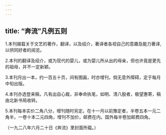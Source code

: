 ```yaml
---
---
---
```

title: “奔流”凡例五则
---



1.本刊揭载关于文艺的著作，翻译，以及绍介，著译者各视自己的意趣及能力著译,以供同好者的阅览。

2.本刊的翻译及绍介，或为现代的婴儿，或为婴儿所从出的母亲，但也许竟是更先的祖母，并不一定新颖。

3.本刊月出一本，约一百五十页，间有图画，时亦增刊，倘无意外障碍，定于每月中旬出版。

4.本刊亦选登来稿，凡有出自心裁，非奉命执笔，如明、清八股者，极望惠寄，稿由北新书局收转。

5.本刊每本实价二角八分，增刊随时另定。在十一月以前豫定者，半卷五本一元二角半，一卷十本二元四角，增刊不加价，邮费在内。国外每半卷加邮费四角。

（一九二八年六月二十日《奔流》里封面所载。）
